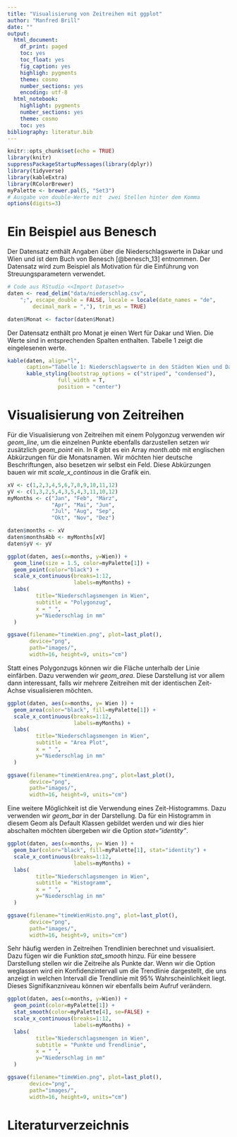 ```yaml
---
title: "Visualisierung von Zeitreihen mit ggplot"
author: "Manfred Brill"
date: ""
output: 
  html_document: 
    df_print: paged
    toc: yes
    toc_float: yes
    fig_caption: yes
    highligh: pygments
    theme: cosmo
    number_sections: yes
    encoding: utf-8
  html_notebook: 
    highlight: pygments
    number_sections: yes
    theme: cosmo
    toc: yes
bibliography: literatur.bib    
---
```


```r
knitr::opts_chunk$set(echo = TRUE)
library(knitr)
suppressPackageStartupMessages(library(dplyr))
library(tidyverse)
library(kableExtra)
library(RColorBrewer)
myPalette <- brewer.pal(5, "Set3")
# Ausgabe von double-Werte mit  zwei Stellen hinter dem Komma
options(digits=3)
```

# Ein Beispiel aus Benesch
Der Datensatz enthält Angaben über die Niederschlagswerte in Dakar und Wien und ist dem Buch
von Benesch [@benesch_13] entnommen.  Der Datensatz wird zum Beispiel als Motivation für die Einführung
von Streuungsparametern verwendet.


```r
# Code aus RStudio <<Import Dataset>>
daten <- read_delim("data/niederschlag.csv", 
    ";", escape_double = FALSE, locale = locale(date_names = "de", 
        decimal_mark = ","), trim_ws = TRUE)

daten$Monat <- factor(daten$Monat)
```

Der Datensatz enthält pro Monat je einen Wert für Dakar und Wien. Die Werte sind in entsprechenden
Spalten enthalten. Tabelle 1 zeigt die eingelesenen werte.
```r
kable(daten, align="l",
      caption="Tabelle 1: Niederschlagswerte in den Städten Wien und Dakar in mm") %>%
      kable_styling(bootstrap_options = c("striped", "condensed"), 
                full_width = T, 
                position = "center")
```

# Visualisierung von Zeitreihen
Für die Visualisierung von Zeitreihen mit einem Polygonzug verwenden wir *geom_line*,
um die einzelnen Punkte ebenfalls darzustellen setzen wir zusätzlich *geom_point* ein.
In R gibt es ein Array *month.abb* mit englischen Abkürzungen für die Monatsnamen. Wir möchten hier deutsche Beschriftungen, also besetzen wir selbst ein Feld. Diese Abkürzungen bauen wir 
mit  *scale_x_continous* in die Grafik ein.

```r
xV <- c(1,2,3,4,5,6,7,8,9,10,11,12)
yV <- c(1,3,2,5,4,3,5,4,3,11,10,12)
myMonths <- c("Jan", "Feb", "März", 
              "Apr", "Mai", "Jun",
              "Jul", "Aug", "Sep", 
              "Okt", "Nov", "Dez")

daten$months <- xV
daten$monthsAbb <- myMonths[xV]
daten$yV <- yV

ggplot(daten, aes(x=months, y=Wien)) + 
  geom_line(size = 1.5, color=myPalette[1]) +
  geom_point(color="black") + 
  scale_x_continuous(breaks=1:12,
                     labels=myMonths) +
  labs(
         title="Niederschlagsmengen in Wien",
         subtitle = "Polygonzug", 
         x = " ",
         y="Niederschlag in mm"
  )

ggsave(filename="timeWien.png", plot=last_plot(), 
       device="png",
       path="images/", 
       width=16, height=9, units="cm")
```

Statt eines Polygonzugs können wir die Fläche unterhalb der Linie einfärben.
Dazu verwenden wir *geom_area*. Diese Darstellung ist vor allem dann interessant,
falls wir mehrere Zeitreihen mit der identischen Zeit-Achse visualisieren möchten.

```r
ggplot(daten, aes(x=months, y= Wien )) + 
  geom_area(color="black", fill=myPalette[1]) +
  scale_x_continuous(breaks=1:12,
                     labels=myMonths) +
  labs(
         title="Niederschlagsmengen in Wien",
         subtitle = "Area Plot", 
         x = " ",
         y="Niederschlag in mm"
  )

ggsave(filename="timeWienArea.png", plot=last_plot(), 
       device="png",
       path="images/", 
       width=16, height=9, units="cm")
```

Eine weitere Möglichkeit ist die Verwendung eines Zeit-Histogramms. Dazu
verwenden wir *geom_bar* in der Darstellung. Da für ein Histogramm
in diesem Geom als Default Klassen gebildet werden und wir dies hier abschalten
möchten übergeben wir die Option *stat="identity"*.

```r
ggplot(daten, aes(x=months, y= Wien )) + 
  geom_bar(color="black", fill=myPalette[1], stat="identity") +
  scale_x_continuous(breaks=1:12,
                     labels=myMonths) +
  labs(
         title="Niederschlagsmengen in Wien",
         subtitle = "Histogramm", 
         x = " ",
         y="Niederschlag in mm"
  )

ggsave(filename="timeWienHisto.png", plot=last_plot(), 
       device="png",
       path="images/", 
       width=16, height=9, units="cm")
```

Sehr häufig werden in Zeitreihen Trendlinien berechnet und visualisiert. 
Dazu fügen wir die Funktion *stat_smooth* hinzu. Für eine bessere
Darstellung stellen wir die Zeitreihe als Punkte dar.
Wenn wir die Option weglassen wird ein Konfidenzintervall um die Trendlinie
dargestellt, die uns anzeigt in welchen Intervall die Trendlinie mit 95%
Wahrscheinlichkeit liegt. Dieses Signifikanzniveau können wir ebenfalls
beim Aufruf verändern.

```r
ggplot(daten, aes(x=months, y=Wien)) + 
  geom_point(color=myPalette[1]) + 
  stat_smooth(color=myPalette[4], se=FALSE) + 
  scale_x_continuous(breaks=1:12,
                     labels=myMonths) +
  labs(
         title="Niederschlagsmengen in Wien",
         subtitle = "Punkte und Trendlinie", 
         x = " ",
         y="Niederschlag in mm"
  )

ggsave(filename="timeWien.png", plot=last_plot(), 
       device="png",
       path="images/", 
       width=16, height=9, units="cm")
```

# Literaturverzeichnis



